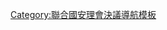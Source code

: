 {{Navbox
|name  = UNSCR 1999
|title = [[1999年]]通過的[[联合国安全理事会决议]]
|state = {{{state|autocollapse}}}
|listclass = hlist

|list1 =
* {{Link-en|聯合國安全理事會第1219號決議|United Nations Security Council Resolution 1219|←}} {{Link-en|聯合國安全理事會第1220號決議|United Nations Security Council Resolution 1220|1220}}
* {{Link-en|聯合國安全理事會第1221號決議|United Nations Security Council Resolution 1221|1221}}
* {{Link-en|聯合國安全理事會第1222號決議|United Nations Security Council Resolution 1222|1222}}
* {{Link-en|聯合國安全理事會第1223號決議|United Nations Security Council Resolution 1223|1223}}
* {{Link-en|聯合國安全理事會第1224號決議|United Nations Security Council Resolution 1224|1224}}
* {{Link-en|聯合國安全理事會第1225號決議|United Nations Security Council Resolution 1225|1225}}
* {{Link-en|聯合國安全理事會第1226號決議|United Nations Security Council Resolution 1226|1226}}
* {{Link-en|聯合國安全理事會第1227號決議|United Nations Security Council Resolution 1227|1227}}
* {{Link-en|聯合國安全理事會第1228號決議|United Nations Security Council Resolution 1228|1228}}
* {{Link-en|聯合國安全理事會第1229號決議|United Nations Security Council Resolution 1229|1229}}
* {{Link-en|聯合國安全理事會第1230號決議|United Nations Security Council Resolution 1230|1230}}
* {{Link-en|聯合國安全理事會第1231號決議|United Nations Security Council Resolution 1231|1231}}
* {{Link-en|聯合國安全理事會第1232號決議|United Nations Security Council Resolution 1232|1232}}
* {{Link-en|聯合國安全理事會第1233號決議|United Nations Security Council Resolution 1233|1233}}
* {{Link-en|聯合國安全理事會第1234號決議|United Nations Security Council Resolution 1234|1234}}
* {{Link-en|聯合國安全理事會第1235號決議|United Nations Security Council Resolution 1235|1235}}
* {{Link-en|聯合國安全理事會第1236號決議|United Nations Security Council Resolution 1236|1236}}
* {{Link-en|聯合國安全理事會第1237號決議|United Nations Security Council Resolution 1237|1237}}
* {{Link-en|聯合國安全理事會第1238號決議|United Nations Security Council Resolution 1238|1238}}
* {{Link-en|聯合國安全理事會第1239號決議|United Nations Security Council Resolution 1239|1239}}
* {{Link-en|聯合國安全理事會第1240號決議|United Nations Security Council Resolution 1240|1240}}
* {{Link-en|聯合國安全理事會第1241號決議|United Nations Security Council Resolution 1241|1241}}
* {{Link-en|聯合國安全理事會第1242號決議|United Nations Security Council Resolution 1242|1242}}
* {{Link-en|聯合國安全理事會第1243號決議|United Nations Security Council Resolution 1243|1243}}
* [[联合国安全理事会第1244号决议|1244]]
* {{Link-en|聯合國安全理事會第1245號決議|United Nations Security Council Resolution 1245|1245}}
* {{Link-en|聯合國安全理事會第1246號決議|United Nations Security Council Resolution 1246|1246}}
* {{Link-en|聯合國安全理事會第1247號決議|United Nations Security Council Resolution 1247|1247}}
* {{Link-en|聯合國安全理事會第1248號決議|United Nations Security Council Resolution 1248|1248}}
* {{Link-en|聯合國安全理事會第1249號決議|United Nations Security Council Resolution 1249|1249}}
* {{Link-en|聯合國安全理事會第1250號決議|United Nations Security Council Resolution 1250|1250}}
* {{Link-en|聯合國安全理事會第1251號決議|United Nations Security Council Resolution 1251|1251}}
* {{Link-en|聯合國安全理事會第1252號決議|United Nations Security Council Resolution 1252|1252}}
* {{Link-en|聯合國安全理事會第1253號決議|United Nations Security Council Resolution 1253|1253}}
* {{Link-en|聯合國安全理事會第1254號決議|United Nations Security Council Resolution 1254|1254}}
* {{Link-en|聯合國安全理事會第1255號決議|United Nations Security Council Resolution 1255|1255}}
* {{Link-en|聯合國安全理事會第1256號決議|United Nations Security Council Resolution 1256|1256}}
* {{Link-en|聯合國安全理事會第1257號決議|United Nations Security Council Resolution 1257|1257}}
* {{Link-en|聯合國安全理事會第1258號決議|United Nations Security Council Resolution 1258|1258}}
* {{Link-en|聯合國安全理事會第1259號決議|United Nations Security Council Resolution 1259|1259}}
* {{Link-en|聯合國安全理事會第1260號決議|United Nations Security Council Resolution 1260|1260}}
* {{Link-en|聯合國安全理事會第1261號決議|United Nations Security Council Resolution 1261|1261}}
* {{Link-en|聯合國安全理事會第1262號決議|United Nations Security Council Resolution 1262|1262}}
* {{Link-en|聯合國安全理事會第1263號決議|United Nations Security Council Resolution 1263|1263}}
* {{Link-en|聯合國安全理事會第1264號決議|United Nations Security Council Resolution 1264|1264}}
* {{Link-en|聯合國安全理事會第1265號決議|United Nations Security Council Resolution 1265|1265}}
* {{Link-en|聯合國安全理事會第1266號決議|United Nations Security Council Resolution 1266|1266}}
* {{Link-en|聯合國安全理事會第1267號決議|United Nations Security Council Resolution 1267|1267}}
* {{Link-en|聯合國安全理事會第1268號決議|United Nations Security Council Resolution 1268|1268}}
* {{Link-en|聯合國安全理事會第1269號決議|United Nations Security Council Resolution 1269|1269}}
* {{Link-en|聯合國安全理事會第1270號決議|United Nations Security Council Resolution 1270|1270}}
* {{Link-en|聯合國安全理事會第1271號決議|United Nations Security Council Resolution 1271|1271}}
* {{Link-en|聯合國安全理事會第1272號決議|United Nations Security Council Resolution 1272|1272}}
* {{Link-en|聯合國安全理事會第1273號決議|United Nations Security Council Resolution 1273|1273}}
* {{Link-en|聯合國安全理事會第1274號決議|United Nations Security Council Resolution 1274|1274}}
* {{Link-en|聯合國安全理事會第1275號決議|United Nations Security Council Resolution 1275|1275}}
* {{Link-en|聯合國安全理事會第1276號決議|United Nations Security Council Resolution 1276|1276}}
* {{Link-en|聯合國安全理事會第1277號決議|United Nations Security Council Resolution 1277|1277}}
* {{Link-en|聯合國安全理事會第1278號決議|United Nations Security Council Resolution 1278|1278}}
* {{Link-en|聯合國安全理事會第1279號決議|United Nations Security Council Resolution 1279|1279}}
* {{Link-en|聯合國安全理事會第1280號決議|United Nations Security Council Resolution 1280|1280}}
* {{Link-en|聯合國安全理事會第1281號決議|United Nations Security Council Resolution 1281|1281}}
* {{Link-en|聯合國安全理事會第1282號決議|United Nations Security Council Resolution 1282|1282}}
* {{Link-en|聯合國安全理事會第1283號決議|United Nations Security Council Resolution 1283|1283}}
* {{Link-en|聯合國安全理事會第1284號決議|United Nations Security Council Resolution 1284|1284}} {{Link-en|聯合國安全理事會第1285號決議|United Nations Security Council Resolution 1285|→}}

}}<noinclude>
{{collapsible option}}
[[Category:聯合國安理會決議導航模板]]
</noinclude>